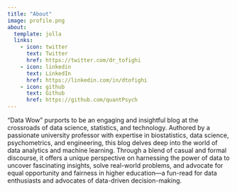 ```yaml
---
title: "About"
image: profile.png
about:
  template: jolla
  links:
    - icon: twitter
      text: Twitter
      href: https://twitter.com/dr_tofighi
    - icon: linkedin
      text: LinkedIn
      href: https://linkedin.com/in/dtofighi
    - icon: github
      text: Github
      href: https://github.com/quantPsych
---
```


"Data Wow" purports to be an engaging and insightful blog at the crossroads of data science, statistics, and technology. Authored by a passionate university professor with expertise in biostatistics, data science, psychometrics, and engineering, this blog delves deep into the world of data analytics and machine learning. Through a blend of casual and formal discourse, it offers a unique perspective on harnessing the power of data to uncover fascinating insights, solve real-world problems, and advocate for equal opportunity and fairness in higher education---a fun-read for data enthusiasts and advocates of data-driven decision-making.

